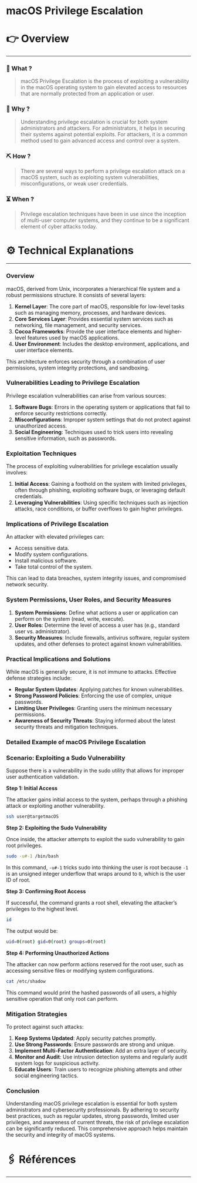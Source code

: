 # macOS Privilege Escalation


# 👉 Overview

---

### 👀 What ?

> macOS Privilege Escalation is the process of exploiting a vulnerability in the macOS operating system to gain elevated access to resources that are normally protected from an application or user.
> 

### 🧐 Why ?

> Understanding privilege escalation is crucial for both system administrators and attackers. For administrators, it helps in securing their systems against potential exploits. For attackers, it is a common method used to gain advanced access and control over a system.
> 

### ⛏️ How ?

> There are several ways to perform a privilege escalation attack on a macOS system, such as exploiting system vulnerabilities, misconfigurations, or weak user credentials.
> 

### ⏳ When ?

> Privilege escalation techniques have been in use since the inception of multi-user computer systems, and they continue to be a significant element of cyber attacks today.
> 

# ⚙️ Technical Explanations

---

### Overview

macOS, derived from Unix, incorporates a hierarchical file system and a robust permissions structure. It consists of several layers:

1. **Kernel Layer**: The core part of macOS, responsible for low-level tasks such as managing memory, processes, and hardware devices.
2. **Core Services Layer**: Provides essential system services such as networking, file management, and security services.
3. **Cocoa Frameworks**: Provide the user interface elements and higher-level features used by macOS applications.
4. **User Environment**: Includes the desktop environment, applications, and user interface elements.

This architecture enforces security through a combination of user permissions, system integrity protections, and sandboxing.

### Vulnerabilities Leading to Privilege Escalation

Privilege escalation vulnerabilities can arise from various sources:

1. **Software Bugs**: Errors in the operating system or applications that fail to enforce security restrictions correctly.
2. **Misconfigurations**: Improper system settings that do not protect against unauthorized access.
3. **Social Engineering**: Techniques used to trick users into revealing sensitive information, such as passwords.

### Exploitation Techniques

The process of exploiting vulnerabilities for privilege escalation usually involves:

1. **Initial Access**: Gaining a foothold on the system with limited privileges, often through phishing, exploiting software bugs, or leveraging default credentials.
2. **Leveraging Vulnerabilities**: Using specific techniques such as injection attacks, race conditions, or buffer overflows to gain higher privileges.

### Implications of Privilege Escalation

An attacker with elevated privileges can:

- Access sensitive data.
- Modify system configurations.
- Install malicious software.
- Take total control of the system.

This can lead to data breaches, system integrity issues, and compromised network security.

### System Permissions, User Roles, and Security Measures

1. **System Permissions**: Define what actions a user or application can perform on the system (read, write, execute).
2. **User Roles**: Determine the level of access a user has (e.g., standard user vs. administrator).
3. **Security Measures**: Include firewalls, antivirus software, regular system updates, and other defenses to protect against known vulnerabilities.

### Practical Implications and Solutions

While macOS is generally secure, it is not immune to attacks. Effective defense strategies include:

- **Regular System Updates**: Applying patches for known vulnerabilities.
- **Strong Password Policies**: Enforcing the use of complex, unique passwords.
- **Limiting User Privileges**: Granting users the minimum necessary permissions.
- **Awareness of Security Threats**: Staying informed about the latest security threats and mitigation techniques.

### Detailed Example of macOS Privilege Escalation

### Scenario: Exploiting a Sudo Vulnerability

Suppose there is a vulnerability in the sudo utility that allows for improper user authentication validation.

**Step 1: Initial Access**

The attacker gains initial access to the system, perhaps through a phishing attack or exploiting another vulnerability.

```bash
ssh user@targetmacOS

```

**Step 2: Exploiting the Sudo Vulnerability**

Once inside, the attacker attempts to exploit the sudo vulnerability to gain root privileges.

```bash
sudo -u#-1 /bin/bash

```

In this command, `-u#-1` tricks sudo into thinking the user is root because `-1` is an unsigned integer underflow that wraps around to `0`, which is the user ID of root.

**Step 3: Confirming Root Access**

If successful, the command grants a root shell, elevating the attacker’s privileges to the highest level.

```bash
id

```

The output would be:

```bash
uid=0(root) gid=0(root) groups=0(root)

```

**Step 4: Performing Unauthorized Actions**

The attacker can now perform actions reserved for the root user, such as accessing sensitive files or modifying system configurations.

```bash
cat /etc/shadow

```

This command would print the hashed passwords of all users, a highly sensitive operation that only root can perform.

### Mitigation Strategies

To protect against such attacks:

1. **Keep Systems Updated**: Apply security patches promptly.
2. **Use Strong Passwords**: Ensure passwords are strong and unique.
3. **Implement Multi-Factor Authentication**: Add an extra layer of security.
4. **Monitor and Audit**: Use intrusion detection systems and regularly audit system logs for suspicious activity.
5. **Educate Users**: Train users to recognize phishing attempts and other social engineering tactics.

### Conclusion

Understanding macOS privilege escalation is essential for both system administrators and cybersecurity professionals. By adhering to security best practices, such as regular updates, strong passwords, limited user privileges, and awareness of current threats, the risk of privilege escalation can be significantly reduced. This comprehensive approach helps maintain the security and integrity of macOS systems.

# 🖇️ Références

---